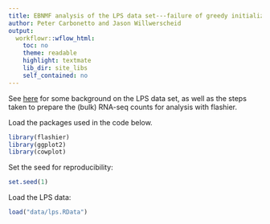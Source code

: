 ```yaml
---
title: EBNMF analysis of the LPS data set---failure of greedy initialization?
author: Peter Carbonetto and Jason Willwerscheid
output:
  workflowr::wflow_html:
    toc: no
    theme: readable
    highlight: textmate
    lib_dir: site_libs
    self_contained: no
---
```


See
[here](https://stephenslab.github.io/single-cell-jamboree/lps.html)
for some background on the LPS data set, as well as the steps taken to
prepare the (bulk) RNA-seq counts for analysis with flashier.

Load the packages used in the code below.

```r
library(flashier)
library(ggplot2)
library(cowplot)
```

Set the seed for reproducibility:

```r
set.seed(1)
```

Load the LPS data:

```r
load("data/lps.RData")
```
